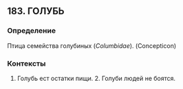 ## 183. ГОЛУБЬ
### Определение
Птица семейства голубиных (<i>Columbidae</i>). (Concepticon)

### Контексты
1. Голубь ест остатки пищи. 2. Голуби людей не боятся.

